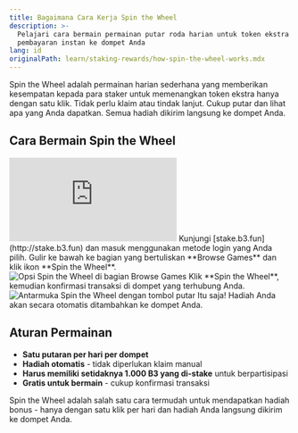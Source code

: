 ```yaml
---
title: Bagaimana Cara Kerja Spin the Wheel
description: >-
  Pelajari cara bermain permainan putar roda harian untuk token ekstra dengan
  pembayaran instan ke dompet Anda
lang: id
originalPath: learn/staking-rewards/how-spin-the-wheel-works.mdx
---
```

Spin the Wheel adalah permainan harian sederhana yang memberikan kesempatan kepada para staker untuk memenangkan token ekstra hanya dengan satu klik. Tidak perlu klaim atau tindak lanjut. Cukup putar dan lihat apa yang Anda dapatkan. Semua hadiah dikirim langsung ke dompet Anda.

## Cara Bermain Spin the Wheel

<iframe
  className="w-full aspect-video rounded-xl"
  src="https://www.youtube.com/embed/oglwTqelUoE"
  title="Cara bermain spin the wheel"
  frameBorder="0"
  allow="accelerometer; autoplay; clipboard-write; encrypted-media; gyroscope; picture-in-picture"
  allowFullScreen
></iframe>

<Steps>
<Step title="Navigasi ke platform staking">
  Kunjungi [stake.b3.fun](http://stake.b3.fun) dan masuk menggunakan metode login yang Anda pilih.
</Step>

<Step title="Akses spin the wheel">
  Gulir ke bawah ke bagian yang bertuliskan **Browse Games** dan klik ikon **Spin the Wheel**.
  
  <Frame>
    <img src="https://s3.amazonaws.com/helpscout.net/docs/assets/685306b72e0550277aa9250e/images/68810016c11e7d145471928c/file-QXeOCOiuqq.png" alt="Opsi Spin the Wheel di bagian Browse Games" />
  </Frame>
</Step>

<Step title="Putar roda">
  Klik **Spin the Wheel**, kemudian konfirmasi transaksi di dompet yang terhubung Anda.
  
  <Frame>
    <img src="https://s3.amazonaws.com/helpscout.net/docs/assets/685306b72e0550277aa9250e/images/68810205ec7c3755b572426b/file-sMgM2NP0Mm.png" alt="Antarmuka Spin the Wheel dengan tombol putar" />
  </Frame>
  
  <Check>
    Itu saja! Hadiah Anda akan secara otomatis ditambahkan ke dompet Anda.
  </Check>
</Step>
</Steps>

## Aturan Permainan

- **Satu putaran per hari per dompet**
- **Hadiah otomatis** - tidak diperlukan klaim manual
- **Harus memiliki setidaknya 1.000 B3 yang di-stake** untuk berpartisipasi
- **Gratis untuk bermain** - cukup konfirmasi transaksi

<Tip>
Spin the Wheel adalah salah satu cara termudah untuk mendapatkan hadiah bonus - hanya dengan satu klik per hari dan hadiah Anda langsung dikirim ke dompet Anda.
</Tip>
